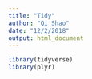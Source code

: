 ```yaml
---
title: "Tidy"
author: "Qi Shao"
date: "12/2/2018"
output: html_document
---
```


```r
library(tidyverse)
library(plyr)
```

```r





```